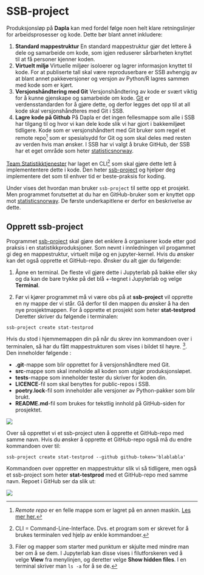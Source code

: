 # SSB-project

Produksjonsløp på **Dapla** kan med fordel følge noen helt klare retningslinjer for arbeidsprosesser og kode. Dette bør blant annet inkludere:

1. **Standard mappestruktur**
En standard mappestruktur gjør det lettere å dele og samarbeide om kode, som igjen reduserer sårbarheten knyttet til at få personer kjenner koden.
2. **Virtuelt miljø**
Virtuelle miljøer isoloerer og lagrer informasjon knyttet til kode. For at publiserte tall skal være reproduserbare er SSB avhengig av at blant annet pakkeversjoner og versjon av Python/R lagres sammen med kode som er kjørt.
3. **Versjonshåndtering med Git**
Versjonshåndtering av kode er svært viktig for å kunne gjenskape og samarbeide om kode. [Git](https://git-scm.com/) er verdensstandarden for å gjøre dette, og derfor legges det opp til at all kode skal versjonshåndteres med Git i SSB.
4. **Lagre kode på Github**
På Dapla er det ingen fellesmappe som alle i SSB har tilgang til og hvor vi kan dele kode slik vi har gjort i bakkemiljøet tidligere. Kode som er versjonshåndtert med Git bruker som regel et remote repo^[*Remote repo* er en felle mappe som er lagret på en annen maskin. [Les mer her.](https://git-scm.com/book/en/v2/Git-Basics-Working-with-Remotes)] som er spesialsydd for Git og som skal deles med resten av verden hvis man ønsker. I SSB har vi valgt å bruke GitHub, der SSB har et eget område som heter [statisticsnorway](https://github.com/statisticsnorway).

[Team Statistikktjenester](https://statistics-norway.atlassian.net/wiki/spaces/STAT/overview?homepageId=3127312686) har laget en CLI^[CLI = Command-Line-Interface. Dvs. et program som er skrevet for å brukes terminalen ved hjelp av enkle kommandoer.] som skal gjøre dette lett å implemententere dette i kode. Den heter [ssb-project](https://github.com/statisticsnorway/ssb-project-cli) og hjelper deg implementere det som til enhver tid er beste-praksis for koding.

Under vises det hvordan man bruker `ssb-project` til sette opp et prosjekt. Men programmet forutsettet at du har en GitHub-bruker som er knyttet opp mot [statisticsnorway](https://github.com/statisticsnorway). De første underkapitlene er derfor en beskrivelse av dette.


## Opprett ssb-project

Programmet [ssb-project](https://github.com/statisticsnorway/ssb-project-cli) skal gjøre det enklere å organiserer kode etter god praksis i en statistikkproduksjoner. Som nevnt i innledningen vil progammet gi deg en mappestruktur, virtuelt miljø og en jupyter-kernel. Hvis du ønsker kan det også opprette et GitHub-repo. Ønsker du alt gjør du følgende:

1. Åpne en terminal. De fleste vil gjøre dette i Jupyterlab på bakke eller sky og da kan de bare trykke på det blå +-tegnet i Jupyterlab og velge **Terminal**.

2. Før vi kjører programmet må vi være obs på at **ssb-project** vil opprette en ny mappe der vi står. Gå derfor til den mappen du ønsker å ha den nye prosjektmappen. For å opprette et prosjekt som heter **stat-testprod** Deretter skriver du følgende i terminalen:

`ssb-project create stat-testprod`

::: {.grid}

::: {.g-col-8}
Hvis du stod i hjemmemappen din på når du skrev inn kommandoen over i terminalen, så har du fått mappestrukturen som vises i bildet til høyre. ^[Filer og mapper som starter med punktum er skjulte med mindre man ber om å se dem. I Jupyterlab kan disse vises i filutforskeren ved å velge **View** fra menylinjen, og deretter velge **Show hidden files**. I en terminal skriver man `ls -a` for å se de.]. Den inneholder følgende :

- **.git**-mappe som blir opprettet for å versjonshåndtere med Git.
- **src**-mappe som skal inneholde all koden som utgjør produksjonsløpet.
- **tests**-mappe som inneholder tester du skriver for koden din.
- **LICENCE**-fil som skal benyttes for public-repos i SSB.
- **poetry.lock**-fil som inneholder alle versjoner av Python-pakker som blir brukt.
- **README.md**-fil som brukes for tekstlig innhold på GitHub-siden for prosjektet.


:::

::: {.g-col-4}
![](images/ssbproject_folders.png)

:::

:::

Over så opprettet vi et ssb-project uten å opprette et GitHub-repo med samme navn. Hvis du ønsker å opprette et GitHub-repo også må du endre kommandoen over til:

`ssb-project create stat-testprod --github github-token='blablabla'`

Kommandoen over oppretter en mappestruktur slik vi så tidligere, men også et ssb-project som heter **stat-testprod** med et GitHub-repo med samme navn. Repoet i GitHub ser da slik ut:

![](images/ssbproject_github.png)
